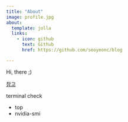 ```yaml
---
title: "About"
image: profile.jpg
about:
  template: jolla
  links:
    - icon: github
      text: Github
      href: https://github.com/seoyeonc/blog

---
```


Hi, there ;)

[참고](https://miruetoto.github.io/yechan/%EC%A6%90%EC%B0%BE/2000/01/05/(%EC%A6%90%EC%B0%BE)-%EC%A3%BC%ED%94%BC%ED%84%B0%EB%9E%A9-%EC%A6%90%EC%B0%BE.html)

terminal check

- top
- nvidia-smi
